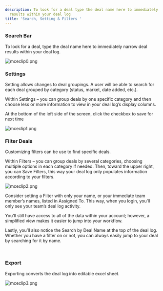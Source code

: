 ```yaml
---
description: To look for a deal type the deal name here to immediately narrow deal
  results within your deal log
title: 'Search, Setting & Filters '
---
```


### **Search Bar**


To look for a deal, type the deal name here to immediately narrow deal results within your deal log.


<Frame>
  <img src="https://rediq.zendesk.com/hc/article_attachments/360072448912/mceclip0.png" alt="mceclip0.png" />
</Frame>



### **Settings**


Setting allows changes to deal groupings. A user will be able to search for each deal grouped by category (status, market, date added, etc.).


Within Settings – you can group deals by one specific category and then choose less or more information to view in your deal log’s display columns.


At the bottom of the left side of the screen, click the checkbox to save for next time 


<Frame>
  <img src="https://rediq.zendesk.com/hc/article_attachments/360072690251/mceclip1.png" alt="mceclip1.png" />
</Frame>


### **Filter Deals**


Customizing filters can be use to find specific deals.


Within Filters – you can group deals by several categories, choosing multiple options in each category if needed. Then, toward the upper right, you can Save Filters, this way your deal log only populates information according to your filters.


<Frame>
  <img src="https://rediq.zendesk.com/hc/article_attachments/360072690291/mceclip2.png" alt="mceclip2.png" />
</Frame>


Consider setting a Filter with only your name, or your immediate team member’s names, listed in Assigned To. This way, when you login, you’ll only see your team’s deal log activity.


You’ll still have access to all of the data within your account; however, a simplified view makes it easier to jump into your workflow.


Lastly, you’ll also notice the Search by Deal Name at the top of the deal log. Whether you have a filter on or not, you can always easily jump to your deal by searching for it by name.


 


### **Export**


Exporting converts the deal log into editable excel sheet.


<Frame>
  <img src="https://rediq.zendesk.com/hc/article_attachments/360072690371/mceclip3.png" alt="mceclip3.png" />
</Frame>